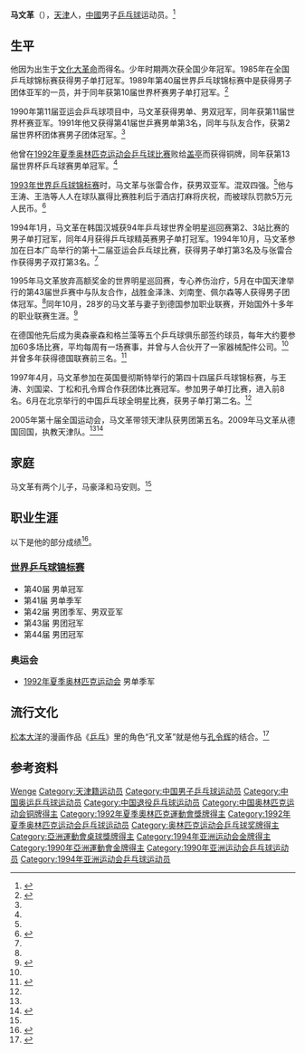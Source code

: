 {{noteTA|G1=Table Tennis}}
{{MedalTableTop}}
{{MedalSport | 男子[[乒乓球|乒乓球]]}}
{{MedalCountry | {{CHN}} }}
{{MedalCompetition|[[奧林匹克運動會|奧林匹克運動會]]}}
{{MedalBronze | [[1992年夏季奧林匹克運動會|1992年巴塞隆拿]] | [[1992年夏季奧林匹克運動會乒乓球比賽|单打]]}}
{{MedalBottom}}
'''马文革'''（{{bd|1968年|3月27日|catIdx=Ma Wenge}}），[[天津|天津]]人，[[中华人民共和国|中國]]男子[[乒乓球|乒乓球]]运动员。<ref>{{cite web|title=Ma Wenge's data on sports-reference.com|url=http://www.sports-reference.com/olympics/athletes/ma/ma-wenge-1.html|accessdate=2014-05-07|archive-date=2009-04-28|archive-url=https://web.archive.org/web/20090428155432/http://www.sports-reference.com/olympics/athletes/ma/ma-wenge-1.html|dead-url=yes}}</ref>

== 生平 ==
他因为出生于[[文化大革命|文化大革命]]而得名。少年时期两次获全国少年冠军。1985年在全国乒乓球锦标赛获得男子单打冠军。1989年第40届世界乒乓球锦标赛中是获得男子团体亚军的一员，并于同年获第10届世界杯赛男子单打冠军。<ref name="乒乓球之星">{{cite web|title=天津乒乓球之星—马文革|url=http://tj.sina.com.cn/sports/sporters/2013-09-26/222047994.html|publisher=新浪天津体育|access-date=2014-05-10|archive-date=2020-10-25|archive-url=https://web.archive.org/web/20201025174357/http://tj.sina.com.cn/sports/sporters/2013-09-26/222047994.html|dead-url=no}}</ref> 

1990年第11届亚运会乒乓球项目中，马文革获得男单、男双冠军，同年获第11届世界杯赛亚军。1991年他又获得第41届世乒赛男单第3名，同年与队友合作，获第2届世界杯团体赛男子团体冠军。<ref name="乒乓球之星"/>

他曾在[[1992年夏季奥林匹克运动会乒乓球比赛|1992年夏季奥林匹克运动会乒乓球比赛]]败给[[盖亭|盖亭]]而获得铜牌，同年获第13届世界杯乒乓球赛男单冠军。<ref name="乒乓球之星"/>

[[1993年世界乒乓球锦标赛|1993年世界乒乓球锦标赛]]时，马文革与张雷合作，获男双亚军。混双四强。<ref name="乒乓球之星"/>他与王涛、王浩等人人在球队赢得比赛胜利后于酒店打麻将庆祝，而被球队罚款5万元人民币。<ref>{{cite web|title=国乒违纪现象大事记：王涛聚众打麻将被罚款五万|url=http://sports.sina.com.cn/s/2004-01-06/0459140371s.shtml|publisher=新浪|accessdate=2014-05-07|archive-date=2020-06-07|archive-url=https://web.archive.org/web/20200607013624/http://sports.sina.com.cn/s/2004-01-06/0459140371s.shtml|dead-url=no}}</ref>

1994年1月，马文革在韩国汉城获94年乒乓球世界全明星巡回赛第2、3站比赛的男子单打冠军，同年4月获得乒乓球精英赛男子单打冠军。1994年10月，马文革参加在日本广岛举行的第十二届亚运会乒乓球比赛，获得男子单打第3名及与张雷合作获得男子双打第3名。<ref name="乒乓球之星"/>

1995年马文革放弃高额奖金的世界明星巡回赛，专心养伤治疗，5月在中国天津举行的第43届世乒赛中与队友合作，战胜金泽洙、刘南奎、佩尔森等人获得男子团体冠军。<ref name="乒乓球之星"/>同年10月，28岁的马文革与妻子到德国参加职业联赛，开始国外十多年的职业联赛生涯。<ref name='"闯天涯"'>{{cite web|title=马文革：单拍闯天涯|url=http://www.ycwb.com/gb/content/2005-10/13/content_998243.htm|publisher=羊城晚报|accessdate=2014-05-10|archive-url=https://web.archive.org/web/20101118041826/http://www.ycwb.com/gb/content/2005-10/13/content_998243.htm|archive-date=2010-11-18|dead-url=yes}}</ref> 

在德国他先后成为奥森豪森和格兰藻等五个乒乓球俱乐部签约球员，每年大约要参加60多场比赛，平均每周有一场赛事，并曾与人合伙开了一家器械配件公司。<ref name='"闯天涯"'/>并曾多年获得德国联赛前三名。<ref>{{cite web|title=马文革：我在德国生活的那12年(图)|url=http://sports.enorth.com.cn/system/2007/06/17/001722470.shtml|access-date=2014-05-10|archive-date=2020-10-24|archive-url=https://web.archive.org/web/20201024061024/http://sports.enorth.com.cn/system/2007/06/17/001722470.shtml|dead-url=no}}</ref> 

1997年4月，马文革参加在英国曼彻斯特举行的第四十四届乒乓球锦标赛，与王涛、刘国梁、丁松和孔令辉合作获团体比赛冠军。参加男子单打比赛，进入前8名。6月在北京举行的中国乒乓球全明星比赛，获男子单打第二名。<ref name="乒乓球之星"/>

2005年第十届全国运动会，马文革带领天津队获男团第五名。2009年马文革从德国回国，执教天津队。<ref name="乒乓球之星"/><ref name='"子承父业"'>{{cite web|title=乒乓球圈内子承父业：在打球的不少有兴趣的不多|url=http://gb.cri.cn/41280/2014/04/04/7511s4492711.htm|publisher=Sina体育|access-date=2014-05-10|archive-date=2016-03-04|archive-url=https://web.archive.org/web/20160304134455/http://gb.cri.cn/41280/2014/04/04/7511s4492711.htm|dead-url=no}}</ref>

==家庭==
马文革有两个儿子，马豪泽和马安则。<ref name='"子承父业"'/>

== 职业生涯 ==
以下是他的部分成绩<ref>{{cite web|title=ittf战绩记录|url=http://www.ittf.com/ittf_stats/All_events3.asp?ID=4413|deadurl=yes|archiveurl=https://web.archive.org/web/20121016114402/http://www.ittf.com/ittf_stats/All_events3.asp?ID=4413|archivedate=2012-10-16|access-date=2014-05-07}}</ref>。

=== [[世界乒乓球锦标赛|世界乒乓球锦标赛]] ===
* 第40届 男单冠军
* 第41届 男单季军
* 第42届 男团季军、男双亚军
* 第43届 男团冠军
* 第44届 男团冠军

=== 奥运会 ===
* [[1992年夏季奥林匹克运动会|1992年夏季奥林匹克运动会]] 男单季军

==流行文化==
[[松本大洋|松本大洋]]的漫画作品《[[乒乓_(漫畫)|乒乓]]》里的角色“孔文革”就是他与[[孔令辉|孔令辉]]的结合。<ref>{{cite web|title=日本动画《乒乓》引网友热议 中文斥对手成经典|url=http://sports.sohu.com/20140423/n398697169.shtml|publisher=搜狐体育|access-date=2014-05-10|archive-date=2020-10-24|archive-url=https://web.archive.org/web/20201024155830/https://sports.sohu.com/20140423/n398697169.shtml|dead-url=no}}</ref>

== 参考资料 ==
{{reflist}}

{{世界乒乓球锦标赛男子团体冠军}}
{{世界杯乒乓球赛男子单打冠军}}
{{亚洲乒乓球锦标赛男子团体冠军}}
{{亞洲運動會乒乓球比賽男子單打冠軍}}
{{亚洲运动会乒乓球比赛男子双打冠军}}
{{亚洲运动会乒乓球比赛男子团体冠军}}
{{全国乒乓球锦标赛男子单打冠军}}
{{中国乒乓球}}

{{Authority control}}
{{DEFAULTSORT:Ma Wenge}}
[[Category:马姓|Wenge]]
[[Category:天津籍运动员|Category:天津籍运动员]]
[[Category:中国男子乒乓球运动员|Category:中国男子乒乓球运动员]]
[[Category:中国奥运乒乓球运动员|Category:中国奥运乒乓球运动员]]
[[Category:中国退役乒乓球运动员|Category:中国退役乒乓球运动员]]
[[Category:中国奥林匹克运动会铜牌得主|Category:中国奥林匹克运动会铜牌得主]]
[[Category:1992年夏季奧林匹克運動會獎牌得主|Category:1992年夏季奧林匹克運動會獎牌得主]]
[[Category:1992年夏季奥林匹克运动会乒乓球运动员|Category:1992年夏季奥林匹克运动会乒乓球运动员]]
[[Category:奥林匹克运动会乒乓球奖牌得主|Category:奥林匹克运动会乒乓球奖牌得主]]
[[Category:亞洲運動會桌球獎牌得主|Category:亞洲運動會桌球獎牌得主]]
[[Category:1994年亚洲运动会金牌得主|Category:1994年亚洲运动会金牌得主]]
[[Category:1990年亞洲運動會金牌得主|Category:1990年亞洲運動會金牌得主]]
[[Category:1990年亚洲运动会乒乓球运动员|Category:1990年亚洲运动会乒乓球运动员]]
[[Category:1994年亚洲运动会乒乓球运动员|Category:1994年亚洲运动会乒乓球运动员]]